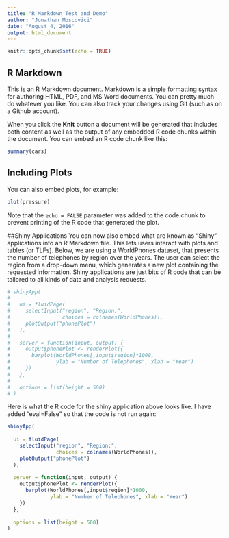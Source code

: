 ```yaml
---
title: "R Markdown Test and Demo"
author: "Jonathan Moscovici"
date: "August 4, 2016"
output: html_document
---
```


```r
knitr::opts_chunk$set(echo = TRUE)
```

## R Markdown

This is an R Markdown document. Markdown is a simple formatting syntax for authoring HTML, PDF, and MS Word documents. You can pretty much do whatever you like. You can also track your changes using Git (such as on a Github account).

When you click the **Knit** button a document will be generated that includes both content as well as the output of any embedded R code chunks within the document. You can embed an R code chunk like this:

```r
summary(cars)
```

## Including Plots

You can also embed plots, for example:

```r
plot(pressure)
```

Note that the `echo = FALSE` parameter was added to the code chunk to prevent printing of the R code that generated the plot.

##Shiny Applications
You can now also embed what are known as "Shiny" applications into an R Markdown file. This lets users interact with plots and tables (or TLFs).
Below, we are using a WorldPhones dataset, that presents the number of telephones by region over the years. The user can select the region from a drop-down menu, which generates a new plot containing the requested information.
Shiny applications are just bits of R code that can be tailored to all kinds of data and analysis requests.

```r
# shinyApp(
#   
#   ui = fluidPage(
#     selectInput("region", "Region:", 
#                 choices = colnames(WorldPhones)),
#     plotOutput("phonePlot")
#   ),
#   
#   server = function(input, output) {
#     output$phonePlot <- renderPlot({
#       barplot(WorldPhones[,input$region]*1000, 
#               ylab = "Number of Telephones", xlab = "Year")
#     })
#   },
#   
#   options = list(height = 500)
# )
```


Here is what the R code for the shiny application above looks like. I have added "eval=False" so that the code is not run again:


```r
shinyApp(
  
  ui = fluidPage(
    selectInput("region", "Region:", 
                choices = colnames(WorldPhones)),
    plotOutput("phonePlot")
  ),
  
  server = function(input, output) {
    output$phonePlot <- renderPlot({
      barplot(WorldPhones[,input$region]*1000, 
              ylab = "Number of Telephones", xlab = "Year")
    })
  },
  
  options = list(height = 500)
)
```